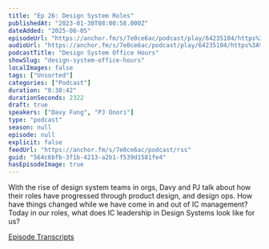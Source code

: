 ```yaml
---
title: "Ep 26: Design System Roles"
publishedAt: "2023-01-30T08:00:58.000Z"
dateAdded: "2025-06-05"
episodeUrl: "https://anchor.fm/s/7e0ce6ac/podcast/play/64235104/https%3A%2F%2Fd3ctxlq1ktw2nl.cloudfront.net%2Fstaging%2F2023-0-30%2F586ff7e8-7638-645a-47b8-1b5d718f34c7.mp3"
audioUrl: "https://anchor.fm/s/7e0ce6ac/podcast/play/64235104/https%3A%2F%2Fd3ctxlq1ktw2nl.cloudfront.net%2Fstaging%2F2023-0-30%2F586ff7e8-7638-645a-47b8-1b5d718f34c7.mp3"
podcastTitle: "Design System Office Hours"
showSlug: "design-system-office-hours"
localImages: false
tags: ["Unsorted"]
categories: ["Podcast"]
duration: "0:38:42"
durationSeconds: 2322
draft: true
speakers: ["Davy Fung", "PJ Onori"]
type: "podcast"
season: null
episode: null
explicit: false
feedUrl: "https://anchor.fm/s/7e0ce6ac/podcast/rss"
guid: "564c6bfb-3f1b-4213-a2b1-f539d1581fe4"
hasEpisodeImage: true
---
```

With the rise of design system teams in orgs, Davy and PJ talk about how their roles have progressed through product design, and design ops. How have things changed while we have come in and out of IC management? Today in our roles, what does IC leadership in Design Systems look like for us?

[Episode Transcripts](https://docs.google.com/document/d/1eBPOj7pQJBKCsc4uWlMM1XwwfTOLiK7Av_qEbwu2F_M/edit?usp=sharing)
